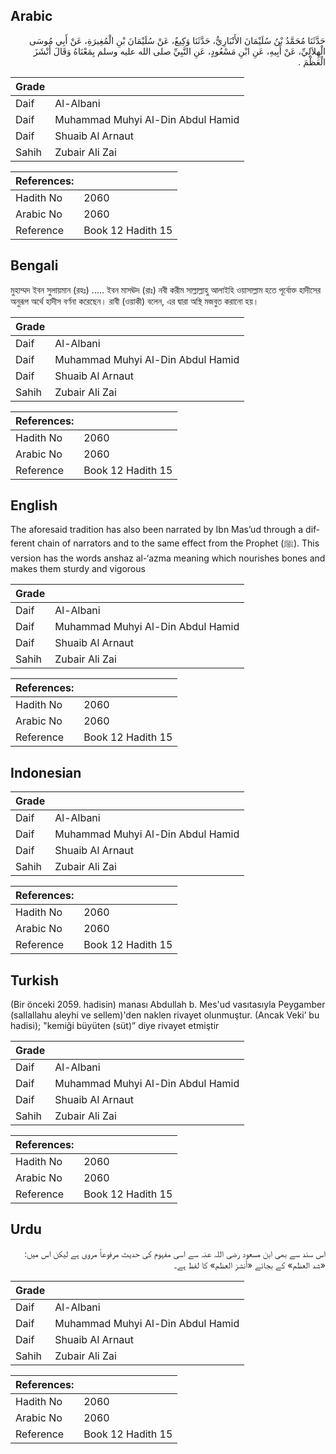 ## Arabic


<div dir="rtl" lang="ar" style={{fontSize:'larger',backgroundColor:'#f8f9fa',padding:20}}>
حَدَّثَنَا مُحَمَّدُ بْنُ سُلَيْمَانَ الأَنْبَارِيُّ، حَدَّثَنَا وَكِيعٌ، عَنْ سُلَيْمَانَ بْنِ الْمُغِيرَةِ، عَنْ أَبِي مُوسَى الْهِلاَلِيِّ، عَنْ أَبِيهِ، عَنِ ابْنِ مَسْعُودٍ، عَنِ النَّبِيِّ صلى الله عليه وسلم بِمَعْنَاهُ وَقَالَ أَنْشَزَ الْعَظْمَ ‏.‏
</div>
<div style={{backgroundColor:'#f8f9fa',padding:20, marginBottom: 10}}><table> <thead> <tr> <th>Grade</th> <th></th> </tr> </thead> <tbody> <tr><td>Daif</td><td>Al-Albani</td></tr><tr><td>Daif</td><td>Muhammad Muhyi Al-Din Abdul Hamid</td></tr><tr><td>Daif</td><td>Shuaib Al Arnaut</td></tr><tr><td>Sahih</td><td>Zubair Ali Zai</td></tr></tbody></table><table> <thead> <tr> <th>References:</th> <th></th> </tr> </thead> <tbody><tr><td>Hadith No</td><td>2060</td></tr><tr><td>Arabic No</td><td>2060</td></tr><tr><td>Reference</td><td>Book 12 Hadith 15</td></tr></tbody></table></div>

## Bengali


<div dir="ltr" lang="bn" style={{fontSize:'larger',backgroundColor:'#f8f9fa',padding:20}}>
মুহাম্মদ ইবন সুলায়মান (রহঃ) ..... ইবন মাসঊদ (রাঃ) নবী করীম সাল্লাল্লাহু আলাইহি ওয়াসাল্লাম হতে পূর্বোক্ত হাদীসের অনুরূপ অর্থে হাদীস বর্ণনা করেছেন। রাবী (ওয়াকী) বলেন, এর দ্বারা অস্থি মজবুত করানো হয়।
</div>
<div style={{backgroundColor:'#f8f9fa',padding:20, marginBottom: 10}}><table> <thead> <tr> <th>Grade</th> <th></th> </tr> </thead> <tbody> <tr><td>Daif</td><td>Al-Albani</td></tr><tr><td>Daif</td><td>Muhammad Muhyi Al-Din Abdul Hamid</td></tr><tr><td>Daif</td><td>Shuaib Al Arnaut</td></tr><tr><td>Sahih</td><td>Zubair Ali Zai</td></tr></tbody></table><table> <thead> <tr> <th>References:</th> <th></th> </tr> </thead> <tbody><tr><td>Hadith No</td><td>2060</td></tr><tr><td>Arabic No</td><td>2060</td></tr><tr><td>Reference</td><td>Book 12 Hadith 15</td></tr></tbody></table></div>

## English


<div dir="ltr" lang="en" style={{fontSize:'larger',backgroundColor:'#f8f9fa',padding:20}}>
The aforesaid tradition has also been narrated by Ibn Mas’ud through a different chain of narrators and to the same effect from the Prophet (ﷺ). This version has the words anshaz al-‘azma meaning which nourishes bones and makes them sturdy and vigorous
</div>
<div style={{backgroundColor:'#f8f9fa',padding:20, marginBottom: 10}}><table> <thead> <tr> <th>Grade</th> <th></th> </tr> </thead> <tbody> <tr><td>Daif</td><td>Al-Albani</td></tr><tr><td>Daif</td><td>Muhammad Muhyi Al-Din Abdul Hamid</td></tr><tr><td>Daif</td><td>Shuaib Al Arnaut</td></tr><tr><td>Sahih</td><td>Zubair Ali Zai</td></tr></tbody></table><table> <thead> <tr> <th>References:</th> <th></th> </tr> </thead> <tbody><tr><td>Hadith No</td><td>2060</td></tr><tr><td>Arabic No</td><td>2060</td></tr><tr><td>Reference</td><td>Book 12 Hadith 15</td></tr></tbody></table></div>

## Indonesian


<div dir="ltr" lang="id" style={{fontSize:'larger',backgroundColor:'#f8f9fa',padding:20}}>

</div>
<div style={{backgroundColor:'#f8f9fa',padding:20, marginBottom: 10}}><table> <thead> <tr> <th>Grade</th> <th></th> </tr> </thead> <tbody> <tr><td>Daif</td><td>Al-Albani</td></tr><tr><td>Daif</td><td>Muhammad Muhyi Al-Din Abdul Hamid</td></tr><tr><td>Daif</td><td>Shuaib Al Arnaut</td></tr><tr><td>Sahih</td><td>Zubair Ali Zai</td></tr></tbody></table><table> <thead> <tr> <th>References:</th> <th></th> </tr> </thead> <tbody><tr><td>Hadith No</td><td>2060</td></tr><tr><td>Arabic No</td><td>2060</td></tr><tr><td>Reference</td><td>Book 12 Hadith 15</td></tr></tbody></table></div>

## Turkish


<div dir="ltr" lang="tr" style={{fontSize:'larger',backgroundColor:'#f8f9fa',padding:20}}>
(Bir önceki 2059. hadisin) manası Abdullah b. Mes'ud vasıtasıyla Peygamber (sallallahu aleyhi ve sellem)'den naklen rivayet olunmuştur. (Ancak Veki’ bu hadisi); "kemiği büyüten (süt)” diye rivayet etmiştir
</div>
<div style={{backgroundColor:'#f8f9fa',padding:20, marginBottom: 10}}><table> <thead> <tr> <th>Grade</th> <th></th> </tr> </thead> <tbody> <tr><td>Daif</td><td>Al-Albani</td></tr><tr><td>Daif</td><td>Muhammad Muhyi Al-Din Abdul Hamid</td></tr><tr><td>Daif</td><td>Shuaib Al Arnaut</td></tr><tr><td>Sahih</td><td>Zubair Ali Zai</td></tr></tbody></table><table> <thead> <tr> <th>References:</th> <th></th> </tr> </thead> <tbody><tr><td>Hadith No</td><td>2060</td></tr><tr><td>Arabic No</td><td>2060</td></tr><tr><td>Reference</td><td>Book 12 Hadith 15</td></tr></tbody></table></div>

## Urdu


<div dir="rtl" lang="ur" style={{fontSize:'larger',backgroundColor:'#f8f9fa',padding:20}}>
اس سند سے بھی ابن مسعود رضی اللہ عنہ سے اسی مفہوم کی حدیث مرفوعاً مروی ہے لیکن اس میں: «شد العظم» کے بجائے «أنشز العظم» کا لفظ ہے۔
</div>
<div style={{backgroundColor:'#f8f9fa',padding:20, marginBottom: 10}}><table> <thead> <tr> <th>Grade</th> <th></th> </tr> </thead> <tbody> <tr><td>Daif</td><td>Al-Albani</td></tr><tr><td>Daif</td><td>Muhammad Muhyi Al-Din Abdul Hamid</td></tr><tr><td>Daif</td><td>Shuaib Al Arnaut</td></tr><tr><td>Sahih</td><td>Zubair Ali Zai</td></tr></tbody></table><table> <thead> <tr> <th>References:</th> <th></th> </tr> </thead> <tbody><tr><td>Hadith No</td><td>2060</td></tr><tr><td>Arabic No</td><td>2060</td></tr><tr><td>Reference</td><td>Book 12 Hadith 15</td></tr></tbody></table></div>